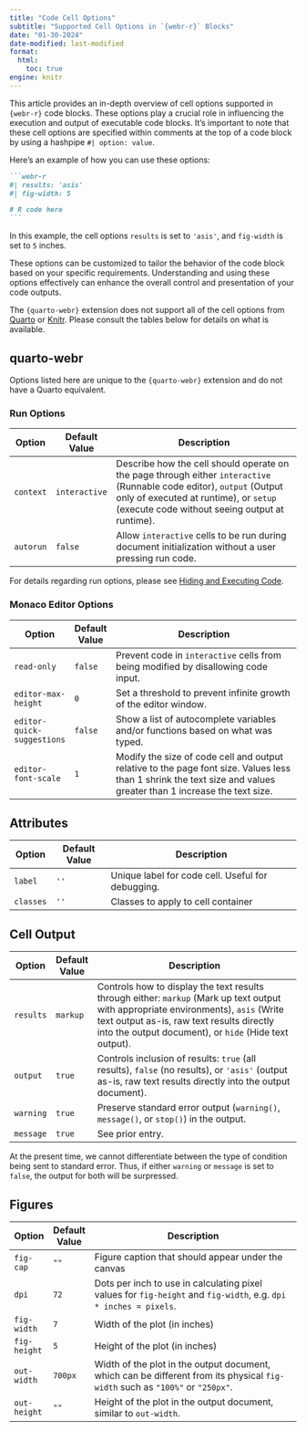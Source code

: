 ```yaml
---
title: "Code Cell Options"
subtitle: "Supported Cell Options in `{webr-r}` Blocks"
date: "01-30-2024"
date-modified: last-modified
format: 
  html:
    toc: true
engine: knitr
---
```


This article provides an in-depth overview of cell options supported in `{webr-r}` code blocks. These options play a crucial role in influencing the execution and output of executable code blocks. It's important to note that these cell options are specified within comments at the top of a code block by using a hashpipe `#| option: value`.

Here's an example of how you can use these options:

````md
```webr-r
#| results: 'asis'
#| fig-width: 5

# R code here
```
````

In this example, the cell options `results` is set to `'asis'`, and `fig-width` is set to `5` inches.

These options can be customized to tailor the behavior of the code block based on your specific requirements. Understanding and using these options effectively can enhance the overall control and presentation of your code outputs.


:::{.callout-important}
The `{quarto-webr}` extension does not support all of the cell options from [Quarto](https://quarto.org/docs/reference/cells/cells-knitr.html) or [Knitr](https://yihui.org/knitr/options/). Please consult the tables below for details on what is available.
:::

## quarto-webr

:::{.callout-note}
Options listed here are unique to the `{quarto-webr}` extension and do not have a Quarto equivalent.
:::

### Run Options

| Option                     | Default Value | Description                                                                                                                                                                                                      |
|----------------------------|---------------|------------------------------------------------------------------------------------------------------------------------------------------------------------------------------------------------------------------|
| `context`                  | `interactive` | Describe how the cell should operate on the page through either `interactive` (Runnable code editor), `output` (Output only of executed at runtime), or `setup` (execute code without seeing output at runtime). |
| `autorun`                  | `false`       | Allow `interactive` cells to be run during document initialization without a user pressing run code.                                                                                                             |


:::{.callout-note}
For details regarding run options, please see [Hiding and Executing Code](qwebr-internal-cell.qmd).
:::


### Monaco Editor Options

| Option                     | Default Value | Description                                                                                                                                                       |
|----------------------------|---------------|-------------------------------------------------------------------------------------------------------------------------------------------------------------------|
| `read-only`                | `false`       | Prevent code in `interactive` cells from being modified by disallowing code input.                                                                                |
| `editor-max-height`        | `0`           | Set a threshold to prevent infinite growth of the editor window.                                                                                                  |
| `editor-quick-suggestions` | `false`       | Show a list of autocomplete variables and/or functions based on what was typed.                                                                                   |
| `editor-font-scale`        | `1`           | Modify the size of code cell and output relative to the page font size. Values less than 1 shrink the text size and values greater than 1 increase the text size. |


## Attributes

| Option    | Default Value | Description                                       |
|-----------|---------------|---------------------------------------------------|
| `label`   | `''`          | Unique label for code cell. Useful for debugging. |
| `classes` | `''`          | Classes to apply to cell container                |

## Cell Output

| Option    | Default Value | Description                                                                                                                                                                                                                                |
|-----------|---------------|--------------------------------------------------------------------------------------------------------------------------------------------------------------------------------------------------------------------------------------------|
| `results` | `markup`      | Controls how to display the text results through either: `markup` (Mark up text output with appropriate environments), `asis` (Write text output as-is, raw text results directly into the output document), or `hide` (Hide text output). |
| `output`  | `true`        | Controls inclusion of results: `true` (all results), `false` (no results), or `'asis'` (output as-is, raw text results directly into the output document).                                                                                 |
| `warning` | `true`        | Preserve standard error output (`warning()`, `message()`, or `stop()`) in the output.                                                                                                                                                      |
| `message` | `true`        | See prior entry.                                                                                                                                                                                                                           |


:::{.callout-important}
At the present time, we cannot differentiate between the type of condition being sent to standard error. Thus, if either `warning` or `message` is set to `false`, the output for both will be surpressed.
:::

## Figures

| Option       | Default Value | Description                                                                                                                   |
|--------------|---------------|-------------------------------------------------------------------------------------------------------------------------------|
| `fig-cap`    | `""`          | Figure caption that should appear under the canvas                                                                            |
| `dpi`        | `72`          | Dots per inch to use in calculating pixel values for `fig-height` and `fig-width`, e.g. `dpi * inches = pixels`.              |
| `fig-width`  | `7`           | Width of the plot (in inches)                                                                                                 |
| `fig-height` | `5`           | Height of the plot (in inches)                                                                                                |
| `out-width`  | `700px`       | Width of the plot in the output document, which can be different from its physical `fig-width` such as `"100%"` or `"250px"`. |
| `out-height` | `""`          | Height of the plot in the output document, similar to `out-width`.                                                            |
